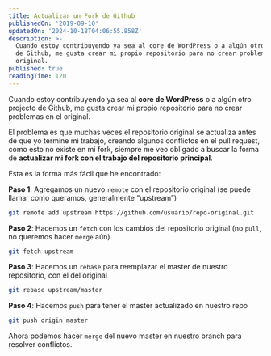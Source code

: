 ```yaml
---
title: Actualizar un Fork de Github
publishedOn: '2019-09-10'
updatedOn: '2024-10-18T04:06:55.858Z'
description: >-
  Cuando estoy contribuyendo ya sea al core de WordPress o a algún otro projecto
  de Github, me gusta crear mi propio repositorio para no crear problemas en el
  original.
published: true
readingTime: 120
---
```

Cuando estoy contribuyendo ya sea al **core de WordPress** o a algún otro projecto
de Github, me gusta crear mi propio repositorio para no crear problemas en el original.

El problema es que muchas veces el repositorio original se actualiza antes de que
yo termine mi trabajo, creando algunos conflictos en el pull request, como esto
no existe en mi fork, siempre me veo obligado a buscar la forma de **actualizar mi
fork con el trabajo del repositorio principal**.

Esta es la forma más fácil que he encontrado:

**Paso 1**: Agregamos un nuevo `remote` con el repositorio original
(se puede llamar como queramos, generalmente “upstream”)

```bash
git remote add upstream https://github.com/usuario/repo-original.git
```

**Paso 2**: Hacemos un `fetch` con los cambios del repositorio original
(no `pull`, no queremos hacer `merge` aún)

```bash
git fetch upstream
```

**Paso 3**: Hacemos un `rebase` para reemplazar el master de nuestro repositorio,
con el del original

```bash
git rebase upstream/master
```

**Paso 4**: Hacemos `push` para tener el master actualizado en nuestro repo

```bash
git push origin master
```

Ahora podemos hacer `merge` del nuevo master en nuestro branch para resolver conflictos.
